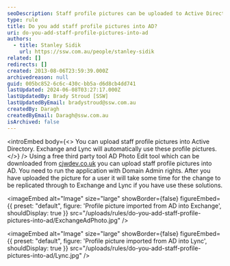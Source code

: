 ```yaml
---
seoDescription: Staff profile pictures can be uploaded to Active Directory using a free third-party tool, AD Photo Edit, and automatically used by Exchange and Lync.
type: rule
title: Do you add staff profile pictures into AD?
uri: do-you-add-staff-profile-pictures-into-ad
authors:
  - title: Stanley Sidik
    url: https://ssw.com.au/people/stanley-sidik
related: []
redirects: []
created: 2013-08-06T23:59:39.000Z
archivedreason: null
guid: 005bc852-6c6c-430c-bb5a-d6d8cb4dd741
lastUpdated: 2024-06-08T03:27:17.000Z
lastUpdatedBy: Brady Stroud [SSW]
lastUpdatedByEmail: bradystroud@ssw.com.au
createdBy: Daragh
createdByEmail: Daragh@ssw.com.au
isArchived: false
---
```


<introEmbed
  body={<>
You can upload staff profile pictures into Active Directory. Exchange and Lync will automatically use these profile pictures.
  </>}
/>
Using a free third party tool AD Photo Edit tool which can be downloaded from [cjwdev.co.uk](http://www.cjwdev.co.uk/) you can upload staff profile pictures into AD. You need to run the application with Domain Admin rights. After you have uploaded the picture for a user it will take some time for the change to be replicated through to Exchange and Lync if you have use these solutions.


<imageEmbed
  alt="Image"
  size="large"
  showBorder={false}
  figureEmbed={{
    preset: "default",
    figure: 'Profile picture imported from AD into Exchange',
    shouldDisplay: true
  }}
  src="/uploads/rules/do-you-add-staff-profile-pictures-into-ad/ExchangeAdPhoto.jpg"
/>


<imageEmbed
  alt="Image"
  size="large"
  showBorder={false}
  figureEmbed={{
    preset: "default",
    figure: 'Profile picture imported from AD into Lync',
    shouldDisplay: true
  }}
  src="/uploads/rules/do-you-add-staff-profile-pictures-into-ad/Lync.jpg"
/>
